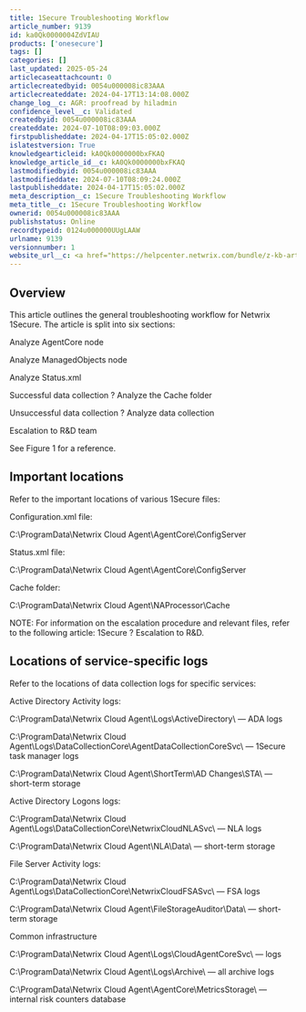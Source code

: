 ```yaml
---
title: 1Secure Troubleshooting Workflow
article_number: 9139
id: ka0Qk0000004ZdVIAU
products: ['onesecure']
tags: []
categories: []
last_updated: 2025-05-24
articlecaseattachcount: 0
articlecreatedbyid: 0054u000008ic83AAA
articlecreateddate: 2024-04-17T13:14:08.000Z
change_log__c: AGR: proofread by hiladmin
confidence_level__c: Validated
createdbyid: 0054u000008ic83AAA
createddate: 2024-07-10T08:09:03.000Z
firstpublisheddate: 2024-04-17T15:05:02.000Z
islatestversion: True
knowledgearticleid: kA0Qk0000000bxFKAQ
knowledge_article_id__c: kA0Qk0000000bxFKAQ
lastmodifiedbyid: 0054u000008ic83AAA
lastmodifieddate: 2024-07-10T08:09:24.000Z
lastpublisheddate: 2024-04-17T15:05:02.000Z
meta_description__c: 1Secure Troubleshooting Workflow
meta_title__c: 1Secure Troubleshooting Workflow
ownerid: 0054u000008ic83AAA
publishstatus: Online
recordtypeid: 0124u000000UUgLAAW
urlname: 9139
versionnumber: 1
website_url__c: <a href="https://helpcenter.netwrix.com/bundle/z-kb-articles-salesforce/page/kA0Qk0000000bxFKAQ.html" target="_blank">Open in a new window</a>
---
```


## Overview

This article outlines the general troubleshooting workflow for Netwrix 1Secure. The article is split into six sections:

Analyze AgentCore node

Analyze ManagedObjects node

Analyze Status.xml

Successful data collection ? Analyze the Cache folder

Unsuccessful data collection ? Analyze data collection

Escalation to R&D team

See Figure 1 for a reference.

## Important locations

Refer to the important locations of various 1Secure files:

Configuration.xml file:

C:\ProgramData\Netwrix Cloud Agent\AgentCore\ConfigServer

Status.xml file:

C:\ProgramData\Netwrix Cloud Agent\AgentCore\ConfigServer

Cache folder:

C:\ProgramData\Netwrix Cloud Agent\NAProcessor\Cache

NOTE: For information on the escalation procedure and relevant files, refer to the following article: 1Secure ? Escalation to R&D.

## Locations of service-specific logs

Refer to the locations of data collection logs for specific services:

Active Directory Activity logs:

C:\ProgramData\Netwrix Cloud Agent\Logs\ActiveDirectory\ — ADA logs

C:\ProgramData\Netwrix Cloud Agent\Logs\DataCollectionCore\AgentDataCollectionCoreSvc\ — 1Secure task manager logs

C:\ProgramData\Netwrix Cloud Agent\ShortTerm\AD Changes\STA\ — short-term storage

Active Directory Logons logs:

C:\ProgramData\Netwrix Cloud Agent\Logs\DataCollectionCore\NetwrixCloudNLASvc\ — NLA logs

C:\ProgramData\Netwrix Cloud Agent\NLA\Data\ — short-term storage

File Server Activity logs:

C:\ProgramData\Netwrix Cloud Agent\Logs\DataCollectionCore\NetwrixCloudFSASvc\ — FSA logs

C:\ProgramData\Netwrix Cloud Agent\FileStorageAuditor\Data\ — short-term storage

Common infrastructure

C:\ProgramData\Netwrix Cloud Agent\Logs\CloudAgentCoreSvc\ — logs

C:\ProgramData\Netwrix Cloud Agent\Logs\Archive\ — all archive logs

C:\ProgramData\Netwrix Cloud Agent\AgentCore\MetricsStorage\ — internal risk counters database